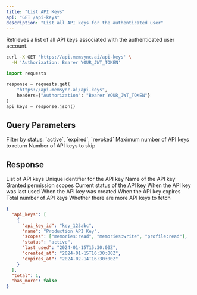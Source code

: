```yaml
---
title: "List API Keys"
api: "GET /api-keys"
description: "List all API keys for the authenticated user"
---
```


Retrieves a list of all API keys associated with the authenticated user account.

<RequestExample>

```bash cURL
curl -X GET 'https://api.memsync.ai/api-keys' \
  -H 'Authorization: Bearer YOUR_JWT_TOKEN'
```

```python Python
import requests

response = requests.get(
    "https://api.memsync.ai/api-keys",
    headers={"Authorization": "Bearer YOUR_JWT_TOKEN"}
)
api_keys = response.json()
```

</RequestExample>

## Query Parameters

<ParamField query="status" type="string">
  Filter by status: `active`, `expired`, `revoked`
</ParamField>

<ParamField query="limit" type="number" default="50">
  Maximum number of API keys to return
</ParamField>

<ParamField query="offset" type="number" default="0">
  Number of API keys to skip
</ParamField>

## Response

<ResponseField name="api_keys" type="array">
  List of API keys
  
  <Expandable title="API Key Properties">
    <ResponseField name="api_key_id" type="string">
      Unique identifier for the API key
    </ResponseField>
    <ResponseField name="name" type="string">
      Name of the API key
    </ResponseField>
    <ResponseField name="scopes" type="array">
      Granted permission scopes
    </ResponseField>
    <ResponseField name="status" type="string">
      Current status of the API key
    </ResponseField>
    <ResponseField name="last_used" type="string">
      When the API key was last used
    </ResponseField>
    <ResponseField name="created_at" type="string">
      When the API key was created
    </ResponseField>
    <ResponseField name="expires_at" type="string">
      When the API key expires
    </ResponseField>
  </Expandable>
</ResponseField>

<ResponseField name="total" type="number">
  Total number of API keys
</ResponseField>

<ResponseField name="has_more" type="boolean">
  Whether there are more API keys to fetch
</ResponseField>

<ResponseExample>

```json Response
{
  "api_keys": [
    {
      "api_key_id": "key_123abc",
      "name": "Production API Key",
      "scopes": ["memories:read", "memories:write", "profile:read"],
      "status": "active",
      "last_used": "2024-01-15T15:30:00Z",
      "created_at": "2024-01-15T16:30:00Z",
      "expires_at": "2024-02-14T16:30:00Z"
    }
  ],
  "total": 1,
  "has_more": false
}
```

</ResponseExample> 